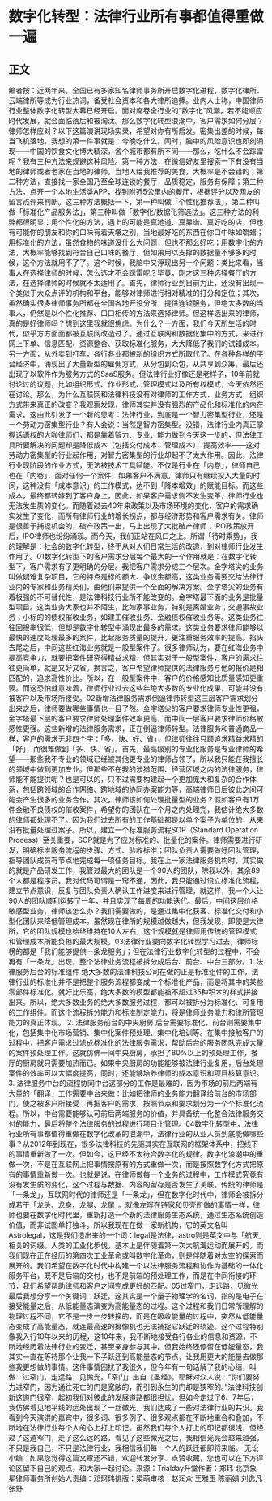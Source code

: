 # 数字化转型：法律行业所有事都值得重做一遍
## 正文
编者按：近两年来，全国已有多家知名律师事务所开启数字化进程，数字化律所、云端律所等成为行业热词，备受社会资本和各大律所追捧。业内人士称，中国律师行业整体数字化转型大幕已经开启。面对席卷全行业的“数字化”风潮，若不能顺应时代发展，就会面临落后和被淘汰。那么数字化转型浪潮中，客户需求如何分层？律师怎样应对？以下这篇演讲现场实录，希望对你有所启发。密集出差的时候，每当飞机落地，我想的第一件事就是：今晚吃什么。同时，脑中的风险意识也即刻涌现——中国的饮食文化博大精深，各个城市都有所不同——那么，吃什么不会踩雷呢？我有三种方法来规避这种风险。第一种方法，在微信好友里搜索一下有没有当地的律师或者老家在当地的律师，当地人给我推荐的美食，大概率是不会错的；第二种方法，直接找一家全国乃至全球连锁的餐厅，品质稳定，服务有保障；第三种方法，点开一个本地生活类APP，找到附近5公里内的餐厅，根据评分以及网友的留言点评来判断。这三种方法概括一下，第一种叫做「个性化推荐法」，第二种叫做「标准化产品服务法」，第三种叫做「数字化/数据化筛选法」。这三种方法的利弊都很明显：用个性化的方法，遇上的可能是真地道、真靠谱、真好吃的店，但也有可能你的朋友和你的口味有着天壤之别，当地最好吃的东西在你口中味如嚼蜡；用标准化的方法，虽然食物的味道没什么大问题，但也不那么好吃；用数字化的方法，大概率能够找到符合自己口味的餐厅，但如果用以支撑的数据量不够多的时候，这个方法就用不了了。这个时候，我脑中又浮现出另一个问题：类比来看，当事人在选择律师的时候，怎么选才不会踩雷呢？毕竟，刚才这三种选择餐厅的方法，在选择律师的时候就不太适用了。首先，律师行业到目前为止，还没有出现一个类似于大众点评的机构和平台，能够对律师进行相对精准的打分和定位；其次，虽然确实很多律师事务所都在全国各地开设分所，提供连锁服务，但绝大多数的当事人，仍然是以个性化推荐、口口相传的方法来选择律师。但这样选出来的律师，真的是好律师吗？想到这里我就很焦虑。为什么？一方面，我们今天所生活的时代，似乎方方面面都被互联网改造过了。通过互联网和数据化集中的方式，来进行网上下单、信息匹配、资源整合、获取标准化服务，大大降低了我们的试错成本。 另一方面，从外卖到打车，各行各业都被新的组织方式所取代了。在各种各样的平台经济中，涌现出了大量新型的雇佣方式，从分包到众包，从共享到众筹，最后还出现了以软件作为服务方式的SaaS服务。但法律行业好像还是老样子，10年前就讨论过的议题，比如组织形式、作业形式、管理模式以及所有权模式，今天依然还在讨论。那么，为什么互联网和法律科技没有对律师的工作方式、业务方式、组织方式带来真正的改变？我观察发现，律师其实并没有强烈的产品化和标准化的内在需求。这由此引发了一个新的思考：法律行业，到底是一个智力密集型行业，还是一个劳动力密集型行业？有人会说：当然是智力密集型。没错，法律行业内真正掌握话语权的大咖律师们，都是靠着智力、专业、能力做到今天这一步的，但法律工具所要解决的问题却是降低成本（包括交付成本、管理成本），提高效率——这对劳动力密集型的行业起作用，对智力密集型的行业却起不了太大作用。因此，法律行业现阶段的作业方式，无法被技术工具赋能。不仅是行业在「内卷」，律师自己也在「内卷」，面对任何一个案件，如果客户不满意，律师只有继续投入大量的时间，这种没有「成本意识」的工作模式，达不到「降本增效」的赋能目标。而这些成本，最终都转嫁到了客户身上，因此，如果客户需求侧不发生变革，律师行业也无法发生质的变化。而随着过去40年来政策以及市场环境的变化，客户的需求确实发生了变化，而所有律师行业的增长拐点，都与经济形势和客户需求有关。律师是很善于捕捉机会的，破产政策一出，马上出现了大批破产律师；IPO政策放开后，IPO律师也纷纷涌现。而今天，我们正站在风口之上。所谓「待时乘势」，我的理解是：社会的数字化转型，终于从对人们日常生活的改造，到对律师行业发生作用了。01数字化转型下的客户需求分层每个最大的一个作用就是：在数字化转型下，客户需求有了更明确的分层。我把客户需求分成三个层次。金字塔尖的业务叫做疑难复杂项目，它的特点是标的额大、争议金额高，这类业务需要交给法律行业内的专家和业务精英们，由他们来提供一个全面的解决方案。金字塔尖的业务有着极强的不可替代性，是法律科技行业所不能改变的。金字塔最下面的业务是批量型项目。这类业务大家也并不陌生，比如家事业务，特别是离婚业务；交通事故业务；小标的的债权催收业务，如建工催收业务、金融债权催收业务等。这类业务往往回报率很低，但却是数字化转型中涌现出最多的需求。这类业务要求律师能够以最快的速度处理最多的案件，比起服务质量的提升，更注重服务效率的提高。掐头去尾之后，中间这些红海业务就是一般型案件了。很多律师认为，要在红海业务中提高竞争力，就要把案件研究得精益求精，但其实对于一般型案件，客户的需求往往更简单，就是又好又省。换言之，客户希望律师提供的法律服务与他的报价是相匹配的，追求高性价比。所以，在一般型案件中，客户的价格感知比质量感知更重要。而这恐怕就意味着，律师行业过去这些年绝大多数的专业化成果，可能并没有被客户以及市场所接受。02新增法律服务需求倒逼律师转型这三层客户需求划分出来之后，律师要做哪些事情也一目了然。金字塔尖的客户要求律师专业性更强，金字塔最下层的客户要求律师处理案件效率更高，而中间一层客户要求律师价格敏感性更强。这些新增的法律服务需求，正在倒逼律师转型。法律服务和普通商品一样，客户的需求无非四个字：「多、快、好、省」，但律师往往只顾追求精益求精的「好」，而很难做到「多、快、省」。首先，最高级别的专业化服务是专业律师的希望——那些我不专业的领域已经被其他更专业的律师占领了，所以我只能在我擅长的领域中做到更加专业。但那些不在我的涉猎范围、经营区域之内的法律服务，律师能不能提供呢？也是可以的，只不过需要构建起一个更加庞大和复杂的合作体系，包括跨领域的合作网络、跨地域的协同办案能力等，高端律师日后彼此之间可能会产生很多的业务合作。其次，律师该如何处理批量型的业务？假如客户有1万件金融不良债权的催收案件，希望你的团队在一个月之内处理完，我估计绝大多数的律师都处理不了。因为我们过去所有的工作基础都是以单个案子为单位的，从来没有批量处理过案子。所以，建立一个标准服务流程SOP（Standard Operation Process）至关重要，SOP就是为了应对标准的、批量化的案件。律师需要进行研发，明确标准服务流程的步骤、方式、验收标准；团队负责人需要做好团队管理，指导团队成员有节点地完成每一项任务目标。我在上一家法律服务机构时，其实做的就是产品研发工作，我管过最大的团队是一个90人的团队，除我以外，其余89个人都是程序员。我对代码可谓是一窍不通，因此，我只能通过设立标准化流程，建立节点意识，反复与团队负责人确认工作进度来进行管理，就这样，我一个人让90人的团队顺利运转了一年，并且实现了每周的功能迭代。最后，中间这层价格敏感型业务，律师该怎么办？我们需要做的，是通过集中化获客、标准化交付和小型化团队来降低管理成本。虽然现在律所的规模越做越大，但我发现，即使是大律所，它的团队规模也始终维持在10人左右，这个规模就是律师用传统的管理模式和管理成本所能负担的最大规模。03法律行业要向数字化转型学习过去，律师标榜的都是「我们能够提供一条龙服务」；但在法律行业数字化转型的过程中，不会再有「一条龙」出现，整个法律业务流程被拆分成后台、前台、中台三部分。1. 法律服务后台的标准组件 绝大多数的法律科技公司在做的正是标准组件的工作，法律行业的标准化并不是把整个服务流程都变成一个标准化产品，而是将其中的某些零部件标准化。就好比乐高，绝大多数的模型都能被不超过35种积木的样式拼接出来。所以，绝大多数业务的绝大多数服务过程，都可以被拆分为标准化、可复用的工作组件。而这个流程拆分能力和标准制定能力，将是律师业务能力和律所管理能力的真正体现。 2. 法律服务前台的中央厨房 后台需要标准化，前台则需要集中化，包括集中化市场营销、集中化案件预处理、集中化培训等。在集中接触客户的过程中，把客户需求过滤成标准化的法律服务需求，帮助后台的服务团队完成大量的案件预处理工作。这就仿佛一间中央厨房，承担了80%以上的预处理工作，餐厅的厨房就只需要加热而已。如果中央厨房的功能能够被法律行业复用，后台处理案件的效率可以大幅度提高，同时，还能够培养律师的成本意识和项目核算意识。3. 法律服务中台的流程协同中台这部分的工作是最难的，因为市场的前后两端有大量的「翻译」工作需要中台来做：比如把律师的业务能力翻译给前台的市场部门，使之被客户所接受；再把客户的需求，按照节点和要求划分为一个个标准化流程。所以，中台需要能够认可前后两端服务的价值，并具备统一化整合法律服务交付的能力，最后将整个法律服务的过程进行项目化管理。04数字化转型中，法律行业所有事都值得重做在数字化改革的浪潮中，法律行业的从业人员到底能做哪些事？从2012年到现在，很多法律科技的先驱其实在互联网的框架体系中，把线下的事情重新做了一次。但如今，这已经不太符合数字化的规律。数字化浪潮中的重做一次，不是在互联网上把事情按原有的方式重做一次，而是按照数字化方式把原有的事情重新做一次。也就是说，在律师做每一个业务的过程中，工作模式究竟有没有发生质的变化，这个过程与数据、内容的留存是否发生了关联。传统的律师是「一条龙」，互联网时代的律师还是「一条龙」，但在数字化时代中，律师会被拆分成若干「龙头、龙身、龙腿、龙尾」。就像左晖在链家和贝壳所做的事情一样，律师也要在数字化时代里，重新打造一个新的法律服务生态系统，通过生态系统创造价值，而非试图单打独斗。所以我现在在做一家新机构，它的英文名叫Astrolegal，这是我们造出来的一个词：legal是法律，astro则是英文中与「航天」相关的词缀。人类的工业化步伐，基本上是伴随着第一次大航海运动而展开的，而我们现在正在经历的第四次工业革命或叫数字化革命，则是伴随着对太空的探索而展开的。我们希望在数字化时代中构建一个以法律服务流程和协作为基础的一体化服务平台，既不是后端的交付，也不是前端的预处理工作，而是在中间衔接的环节，我们希望帮助律师和客户之间完成更好的匹配。05过窄门，走远路，见微光最后我想分享一个关键词：跃迁。这其实是一个量子物理学的名词，指的是电子在接受能量之后，从低能量态演变为高能量态的过程。这个过程和我们日常所理解的物理过程不同，它不是一步一步转换的，而是在吸收能量的过程中，突然从低能量态变成了高能量态，就连最高速的摄像机也无法捕捉它跃迁的轨迹。这个过程特别像我入行10年以来的历程，这10年来，我不断地接受各行各业的信息和资源，不断地经历着法律行业的变迁，甚至亲身参与其中。但我始终还停留在低能量态，我其实一直在等待那个让我一下子跃迁到高能量态的节点，让我用更大的能量去做那些我更想做的事情。这件事情困扰了我很久，但今年有一句话解了我的心结，叫做：过窄门，走远路，见微光。「窄门」出自《圣经》，耶稣对众人说：“你们要努力进窄门，因为通往死亡的门是宽敞的，而引到永生的门却是狭窄的。”法律科技创新这道门很窄，起初我们对彼此的发展道路都很担忧，但如今走过了6、7年后，我仿佛看见地平线的远处出现了一丝微光，我们达成了一些对法律行业的共识。我看到今天演讲的嘉宾中，很多词、很多例子、很多观点都在不断地重合和叠加，不断地在法律行业每个人的心上打上印记。虽然我们每个人打上的印记都很浅，但经过了这道窄门，走了这么远的路，看见了这些微光之后，我相信光亮会越来越强，不只是我自己，不只是法律行业，我相信我们每一个人的跃迁都即将来临。 无讼小编：如果您觉得这篇文章还不错，欢迎转发分享、点赞收藏，您也可以在下方评论区留下自己的观点，和大家一起讨论。来源：Trialday升堂作者：郑玮 北京象星律师事务所创始人责编：邓珂玮排版：梁萌审核：赵润众 王雅玉 陈丽娟 刘逸凡 张野